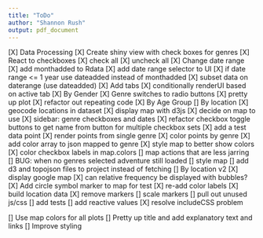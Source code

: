 ```yaml
---
title: "ToDo"
author: "Shannon Rush"
output: pdf_document
---
```


[X] Data Processing
[X] Create shiny view with check boxes for genres
[X] React to checkboxes
[X] check all
[X] uncheck all
[X] Change date range
    [X] add monthadded to Rdata
    [X] add date range selector to UI
    [X] if date range <= 1 year use dateadded instead of monthadded 
    [X] subset data on daterange (use dateadded)
[X] Add tabs
    [X] conditionally renderUI based on active tab
[X] By Gender
    [X] Genre switches to radio buttons
    [X] pretty up plot
[X] refactor out repeating code
[X] By Age Group
[] By location
    [X] geocode locations in dataset
    [X] display map with d3js
    [X] decide on map to use
    [X] sidebar: genre checkboxes and dates
        [X] refactor checkbox toggle buttons to get name from button for multiple checkbox sets
    [X] add a test data point 
    [X] render points from single genre
    [X] color points by genre
        [X] add color array to json mapped to genre
    [X] style map to better show colors
    [X] color checkbox labels in map.colors
    [] map actions that are less jarring
    [] BUG: when no genres selected adventure still loaded
    [] style map
    [] add d3 and topojson files to project instead of fetching
[] By location v2
    [X] display google map
    [X] can relative frequency be displayed with bubbles?
    [X] Add circle symbol marker to map for test
    [X] re-add color labels
    [X] build location data
    [X] remove markers
    [] scale markers
[] pull out unused js/css
[] add tests
[] add reactive values
[X] resolve includeCSS problem
    
[] Use map colors for all plots
[] Pretty up title and add explanatory text and links
[] Improve styling
